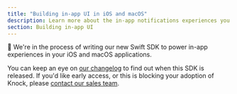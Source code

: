 ```yaml
---
title: "Building in-app UI in iOS and macOS"
description: Learn more about the in-app notifications experiences you can build in Swift with Knock
section: Building in-app UI
---
```


🚧 We're in the process of writing our new Swift SDK to power in-app experiences in your iOS and macOS applications.

You can keep an eye on [our changelog](https://knock.app/changelog) to find out when this SDK is released. If you'd like early access, or this is blocking your adoption of Knock, please [contact our sales team](sales@knock.app).
